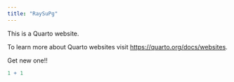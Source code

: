 ```yaml
---
title: "RaySuPg"
---
```


This is a Quarto website.

To learn more about Quarto websites visit <https://quarto.org/docs/websites>.

Get new one!!

```r
1 + 1
```
